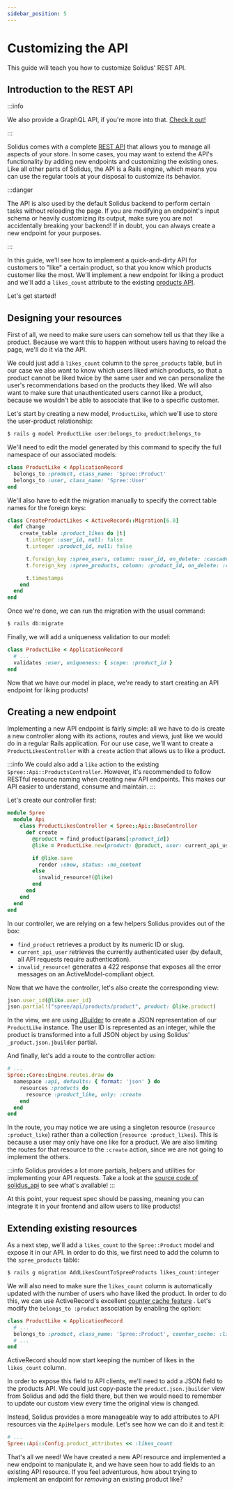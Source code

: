 ```yaml
---
sidebar_position: 5
---
```


# Customizing the API

This guide will teach you how to customize Solidus' REST API.

## Introduction to the REST API

:::info

We also provide a GraphQL API, if you're more into
that. [Check it out!](https://github.com/solidusio-contrib/solidus_graphql_api)

:::

Solidus comes with a complete [REST API](https://github.com/solidusio/solidus/tree/master/api) that
allows you to manage all aspects of your store. In some cases, you may want to extend the API's
functionality by adding new endpoints and customizing the existing ones. Like all other parts of
Solidus, the API is a Rails engine, which means you can use the regular tools at your disposal to
customize its behavior.

:::danger

The API is also used by the default Solidus backend to perform certain tasks without reloading the
page. If you are modifying an endpoint's input schema or heavily customizing its output, make sure
you are not accidentally breaking your backend! If in doubt, you can always create a new endpoint
for your purposes.

:::

In this guide, we'll see how to implement a quick-and-dirty API for customers to "like" a certain
product, so that you know which products customer like the most. We'll implement a new endpoint for
liking a product and we'll add a `likes_count` attribute to the
existing [products API](https://solidus.docs.stoplight.io/api-reference/products/list-products).

Let's get started!

## Designing your resources

First of all, we need to make sure users can somehow tell us that they like a product. Because we
want this to happen without users having to reload the page, we'll do it via the API.

We could just add a `likes_count` column to the `spree_products` table, but in our case we also want
to know which users liked which products, so that a product cannot be liked twice by the same user
and we can personalize the user's recommendations based on the products they liked. We will also
want to make sure that unauthenticated users cannot like a product, because we wouldn't be able to
associate that like to a specific customer.

Let's start by creating a new model, `ProductLike`, which we'll use to store the user-product
relationship:

```bash
$ rails g model ProductLike user:belongs_to product:belongs_to
```

We'll need to edit the model generated by this command to specify the full namespace of our
associated models:

```ruby title="app/models/product_like.rb"
class ProductLike < ApplicationRecord
  belongs_to :product, class_name: 'Spree::Product'
  belongs_to :user, class_name: 'Spree::User'
end
```

We'll also have to edit the migration manually to specify the correct table names for the foreign
keys:

```ruby
class CreateProductLikes < ActiveRecord::Migration[6.0]
  def change
    create_table :product_likes do |t|
      t.integer :user_id, null: false
      t.integer :product_id, null: false

      t.foreign_key :spree_users, column: :user_id, on_delete: :cascade
      t.foreign_key :spree_products, column: :product_id, on_delete: :cascade

      t.timestamps
    end
  end
end
```

Once we're done, we can run the migration with the usual command:

```bash
$ rails db:migrate
```

Finally, we will add a uniqueness validation to our model:

```ruby title="app/models/product_like.rb"
class ProductLike < ApplicationRecord
  # ...
  validates :user, uniqueness: { scope: :product_id }
end
```

Now that we have our model in place, we're ready to start creating an API endpoint for liking
products!

## Creating a new endpoint

Implementing a new API endpoint is fairly simple: all we have to do is create a new controller along
with its actions, routes and views, just like we would do in a regular Rails application. For our
use case, we'll want to create a `ProductLikesController` with a `create` action that allows us to
like a product.

:::info
We could also add a `like` action to the existing `Spree::Api::ProductsController`. However, it's
recommended to follow RESTful resource naming when creating new API endpoints. This makes our API
easier to understand, consume and maintain.
:::

Let's create our controller first:

```ruby title="app/controllers/spree/api/product\_likes\_controller.rb"
module Spree
  module Api
    class ProductLikesController < Spree::Api::BaseController
      def create
        @product = find_product(params[:product_id])
        @like = ProductLike.new(product: @product, user: current_api_user)

        if @like.save
          render :show, status: :no_content
        else
          invalid_resource!(@like)
        end
      end
    end
  end
end
```

In our controller, we are relying on a few helpers Solidus provides out of the box:

* `find_product` retrieves a product by its numeric ID or slug.
* `current_api_user` retrieves the currently authenticated user \(by default, all API requests
require authentication\).
* `invalid_resource!` generates a 422 response that exposes all the error messages on an
ActiveModel-compliant object.

Now that we have the controller, let's also create the corresponding view:

```ruby title="app/views/spree/api/product\_likes/show.json.jbuilder"
json.user_id(@like.user_id)
json.partial!("spree/api/products/product", product: @like.product)
```

In the view, we are using [JBuilder](https://github.com/rails/jbuilder) to create a JSON
representation of our `ProductLike` instance. The user ID is represented as an integer, while the
product is transformed into a full JSON object by using Solidus' `_product.json.jbuilder` partial.

And finally, let's add a route to the controller action:

```ruby title="config/routes.rb"
# ...
Spree::Core::Engine.routes.draw do
  namespace :api, defaults: { format: 'json' } do
    resources :products do
      resource :product_like, only: :create
    end
  end
end
```

In the route, you may notice we are using a singleton resource \(`resource :product_like`\) rather
than a collection \(`resource :product_likes`\). This is because a user may only have one like for a
product. We are also limiting the routes for that resource to the `:create` action, since we are not
going to implement the others.

:::info
Solidus provides a lot more partials, helpers and utilities for implementing your API requests. Take
a look at the [source code of solidus\_api](https://github.com/solidusio/solidus/tree/master/api) to
see what's available!
:::

At this point, your request spec should be passing, meaning you can integrate it in your frontend
and allow users to like products!

## Extending existing resources

As a next step, we'll add a `likes_count` to the `Spree::Product` model and expose it in our API. In
order to do this, we first need to add the column to the `spree_products` table:

```bash
$ rails g migration AddLikesCountToSpreeProducts likes_count:integer
```

We will also need to make sure the `likes_count` column is automatically updated with the number of
users who have liked the product. In order to do this, we can use ActiveRecord's
excellent [counter cache feature](https://guides.rubyonrails.org/association_basics.html#options-for-belongs-to-counter-cache)
. Let's modify the `belongs_to :product` association by enabling the option:

```ruby
class ProductLike < ApplicationRecord
  # ...
  belongs_to :product, class_name: 'Spree::Product', counter_cache: :likes_count
  # ...
end
```

ActiveRecord should now start keeping the number of likes in the `likes_count` column.

In order to expose this field to API clients, we'll need to add a JSON field to the products API. We
could just copy-paste the `product.json.jbuilder` view from Solidus and add the field there, but
then we would need to remember to update our custom view every time the original view is changed.

Instead, Solidus provides a more manageable way to add attributes to API resources via
the `ApiHelpers` module. Let's see how we can do it and test it:

```ruby title="config/initializers/spree.rb"
# ...
Spree::Api::Config.product_attributes << :likes_count
```

That's all we need! We have created a new API resource and implemented a new endpoint to manipulate
it, and we have seen how to add fields to an existing API resource. If you feel adventurous, how
about trying to implement an endpoint for _removing_ an existing product like?

